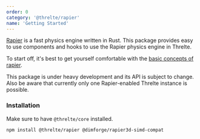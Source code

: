 ```yaml
---
order: 0
category: '@threlte/rapier'
name: 'Getting Started'
---
```


[Rapier](https://rapier.rs/) is a fast physics engine written in Rust. This package provides easy to use components and hooks to use the Rapier physics engine in Threlte.

To start off, it's best to get yourself comfortable with the [basic concepts of rapier](https://rapier.rs/docs/).

<Tip type="experimental">
  This package is under heavy development and its API is subject to change. Also be aware that
  currently only one Rapier-enabled Threlte instance is possible.
</Tip>

### Installation

Make sure to have `@threlte/core` installed.

```bash copy
npm install @threlte/rapier @dimforge/rapier3d-simd-compat
```
